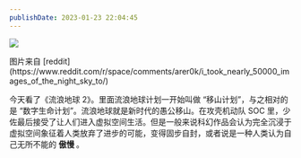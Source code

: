 ```yaml
---
publishDate: 2023-01-23 22:04:45
---
```


![](/image/moon_0.jpg)

<div className="-mt-1 text-center text-sm text-nord-3/50 dark:text-nord-6/50">
  图片来自
  [reddit](https://www.reddit.com/r/space/comments/arer0k/i_took_nearly_50000_images_of_the_night_sky_to/)
</div>

今天看了《流浪地球 2》。里面流浪地球计划一开始叫做 “移山计划”，与之相对的是 “数字生命计划”。流浪地球就是新时代的愚公移山。在攻壳机动队 SOC 里，少佐最后接受了让人们进入虚拟空间生活。但是一般来说科幻作品会认为完全沉浸于虚拟空间象征着人类放弃了进步的可能，变得固步自封，或者说是一种人类认为自己无所不能的 <strong className="" > 傲慢 </strong>。

